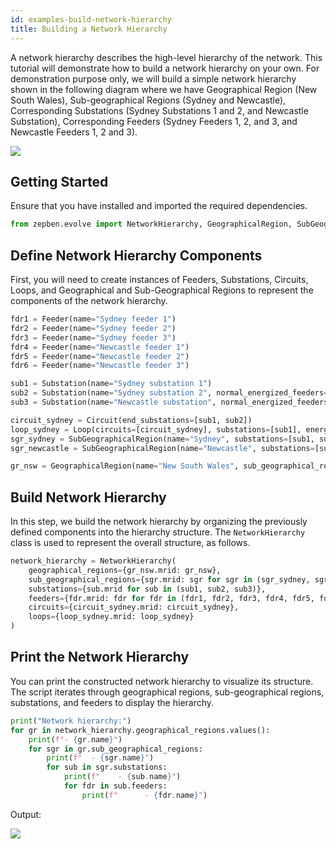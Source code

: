 ```yaml
---
id: examples-build-network-hierarchy
title: Building a Network Hierarchy
---
```



A network hierarchy describes the high-level hierarchy of the network. This tutorial will demonstrate how to build a network hierarchy on your own.
For demonstration purpose only, we will build a simple network hierarchy shown in the following diagram where we have Geographical Region (New South Wales), Sub-geographical Regions (Sydney and Newcastle), Corresponding Substations (Sydney Substations 1 and 2, and Newcastle Substation), Corresponding Feeders (Sydney Feeders 1, 2, and 3, and Newcastle Feeders 1, 2 and 3).

![](./assets/network_hierarchy_example.jpg)

## Getting Started

Ensure that you have installed and imported the required dependencies.

```python
from zepben.evolve import NetworkHierarchy, GeographicalRegion, SubGeographicalRegion, Feeder, Substation, Loop, Circuit
```

## Define Network Hierarchy Components

First, you will need to create instances of Feeders, Substations, Circuits, Loops, and Geographical and Sub-Geographical Regions to represent the components of the network hierarchy.

```python
fdr1 = Feeder(name="Sydney feeder 1")
fdr2 = Feeder(name="Sydney feeder 2")
fdr3 = Feeder(name="Sydney feeder 3")
fdr4 = Feeder(name="Newcastle feeder 1")
fdr5 = Feeder(name="Newcastle feeder 2")
fdr6 = Feeder(name="Newcastle feeder 3")

sub1 = Substation(name="Sydney substation 1")
sub2 = Substation(name="Sydney substation 2", normal_energized_feeders=[fdr1, fdr2, fdr3])
sub3 = Substation(name="Newcastle substation", normal_energized_feeders=[fdr4, fdr5, fdr6])

circuit_sydney = Circuit(end_substations=[sub1, sub2])
loop_sydney = Loop(circuits=[circuit_sydney], substations=[sub1], energizing_substations=[sub2])
sgr_sydney = SubGeographicalRegion(name="Sydney", substations=[sub1, sub2])
sgr_newcastle = SubGeographicalRegion(name="Newcastle", substations=[sub3])

gr_nsw = GeographicalRegion(name="New South Wales", sub_geographical_regions=[sgr_sydney, sgr_newcastle])
```

## Build Network Hierarchy

In this step, we build the network hierarchy by organizing the previously defined components into the hierarchy structure.
The `NetworkHierarchy` class is used to represent the overall structure, as follows.

```python
network_hierarchy = NetworkHierarchy(
    geographical_regions={gr_nsw.mrid: gr_nsw},
    sub_geographical_regions={sgr.mrid: sgr for sgr in (sgr_sydney, sgr_newcastle)},
    substations={sub.mrid for sub in (sub1, sub2, sub3)},
    feeders={fdr.mrid: fdr for fdr in (fdr1, fdr2, fdr3, fdr4, fdr5, fdr6)},
    circuits={circuit_sydney.mrid: circuit_sydney},
    loops={loop_sydney.mrid: loop_sydney}
)
```

## Print the Network Hierarchy

You can print the constructed network hierarchy to visualize its structure.
The script iterates through geographical regions, sub-geographical regions, substations, and feeders to display the hierarchy.

```python
print("Network hierarchy:")
for gr in network_hierarchy.geographical_regions.values():
    print(f"- {gr.name}")
    for sgr in gr.sub_geographical_regions:
        print(f"  - {sgr.name}")
        for sub in sgr.substations:
            print(f"    - {sub.name}")
            for fdr in sub.feeders:
                print(f"      - {fdr.name}")
```

Output:

![](./assets/network_hierarchy_ex1.png)